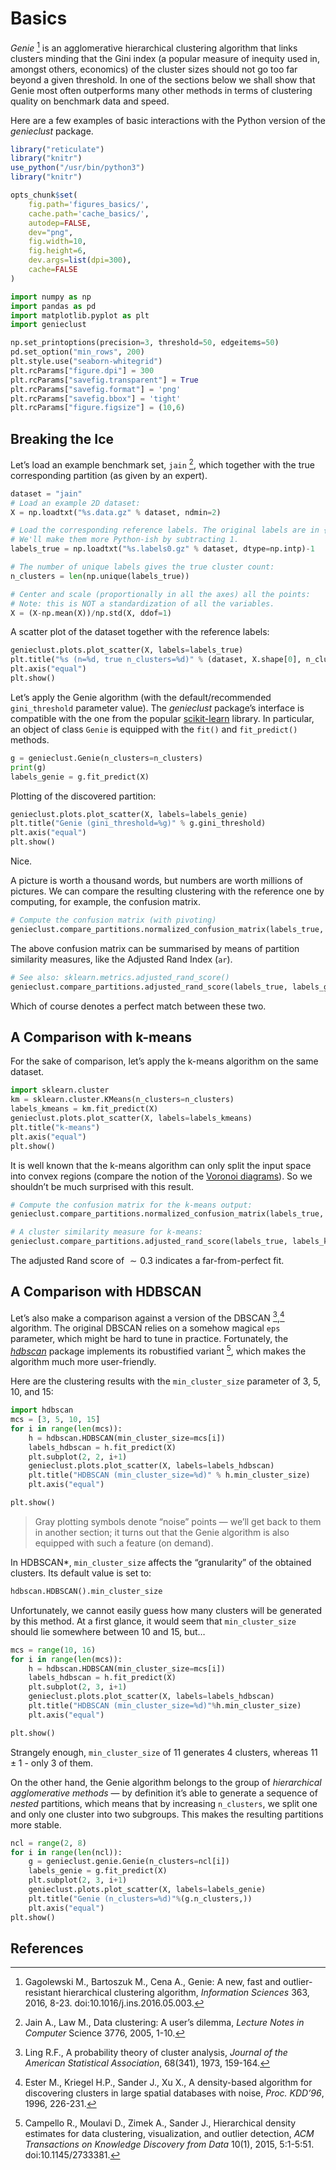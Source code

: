 # Basics

*Genie* [^1] is an agglomerative hierarchical clustering
algorithm that links clusters minding that
the Gini index (a popular measure of inequity used in, amongst others,
economics) of the cluster sizes should not go too far beyond a given threshold.
In one of the sections below we shall show
that Genie most often outperforms many other methods
in terms of clustering quality on benchmark data and speed.

Here are a few examples of basic interactions with the Python version
of the *genieclust* package.



```r
library("reticulate")
library("knitr")
use_python("/usr/bin/python3")
library("knitr")

opts_chunk$set(
    fig.path='figures_basics/',
    cache.path='cache_basics/',
    autodep=FALSE,
    dev="png",
    fig.width=10,
    fig.height=6,
    dev.args=list(dpi=300),
    cache=FALSE
)
```


```python
import numpy as np
import pandas as pd
import matplotlib.pyplot as plt
import genieclust
```

```python
np.set_printoptions(precision=3, threshold=50, edgeitems=50)
pd.set_option("min_rows", 200)
plt.style.use("seaborn-whitegrid")
plt.rcParams["figure.dpi"] = 300
plt.rcParams["savefig.transparent"] = True
plt.rcParams["savefig.format"] = 'png'
plt.rcParams["savefig.bbox"] = 'tight'
plt.rcParams["figure.figsize"] = (10,6)
```


## Breaking the Ice

Let's load an example benchmark set, `jain` [^2], which  together with the true
corresponding partition (as given by an expert).

```python
dataset = "jain"
# Load an example 2D dataset:
X = np.loadtxt("%s.data.gz" % dataset, ndmin=2)

# Load the corresponding reference labels. The original labels are in {1,2,..,k}.
# We'll make them more Python-ish by subtracting 1.
labels_true = np.loadtxt("%s.labels0.gz" % dataset, dtype=np.intp)-1

# The number of unique labels gives the true cluster count:
n_clusters = len(np.unique(labels_true))

# Center and scale (proportionally in all the axes) all the points:
# Note: this is NOT a standardization of all the variables.
X = (X-np.mean(X))/np.std(X, ddof=1)
```


A scatter plot of the dataset together with the reference labels:

```python
genieclust.plots.plot_scatter(X, labels=labels_true)
plt.title("%s (n=%d, true n_clusters=%d)" % (dataset, X.shape[0], n_clusters))
plt.axis("equal")
plt.show()
```

Let's apply the Genie algorithm (with the default/recommended
`gini_threshold` parameter value). The *genieclust* package's interface
is compatible with the one from the popular
[scikit-learn](https://scikit-learn.org/) library.
In particular, an object of class `Genie` is equipped with the
`fit()` and `fit_predict()` methods.



```python
g = genieclust.Genie(n_clusters=n_clusters)
print(g)
labels_genie = g.fit_predict(X)
```

Plotting of the discovered partition:

```python
genieclust.plots.plot_scatter(X, labels=labels_genie)
plt.title("Genie (gini_threshold=%g)" % g.gini_threshold)
plt.axis("equal")
plt.show()
```

Nice.

A picture is worth a thousand words, but numbers are worth
millions of pictures. We can compare the resulting clustering with the reference
one by computing, for example, the confusion matrix.


```python
# Compute the confusion matrix (with pivoting)
genieclust.compare_partitions.normalized_confusion_matrix(labels_true, labels_genie)
```

The above confusion matrix can be summarised by means of partition
similarity measures, like the Adjusted Rand Index (`ar`).

```python
# See also: sklearn.metrics.adjusted_rand_score()
genieclust.compare_partitions.adjusted_rand_score(labels_true, labels_genie)
```

Which of course denotes a perfect match between these two.



## A Comparison with k-means

For the sake of comparison, let's apply the k-means algorithm on the same dataset.


```python
import sklearn.cluster
km = sklearn.cluster.KMeans(n_clusters=n_clusters)
labels_kmeans = km.fit_predict(X)
genieclust.plots.plot_scatter(X, labels=labels_kmeans)
plt.title("k-means")
plt.axis("equal")
plt.show()
```

It is well known that the k-means algorithm can only split the input space into
convex regions (compare the notion of the [Voronoi diagrams](https://en.wikipedia.org/wiki/Voronoi_diagram)).
So we shouldn't be much surprised with this result.

```python
# Compute the confusion matrix for the k-means output:
genieclust.compare_partitions.normalized_confusion_matrix(labels_true, labels_kmeans)
```

```python
# A cluster similarity measure for k-means:
genieclust.compare_partitions.adjusted_rand_score(labels_true, labels_kmeans)
```

The adjusted Rand score of $\sim 0.3$ indicates a far-from-perfect fit.




## A Comparison with HDBSCAN

Let's also make a comparison against a version of the DBSCAN [^4],[^5]
algorithm. The original DBSCAN relies on a somehow magical `eps` parameter,
which might be hard to tune in practice. Fortunately,
the [*hdbscan*](https://github.com/scikit-learn-contrib/hdbscan) package
implements its robustified variant [^3], which makes the algorithm much
more user-friendly.


Here are the clustering results with the `min_cluster_size` parameter
of 3, 5, 10, and 15:

```python
import hdbscan
mcs = [3, 5, 10, 15]
for i in range(len(mcs)):
    h = hdbscan.HDBSCAN(min_cluster_size=mcs[i])
    labels_hdbscan = h.fit_predict(X)
    plt.subplot(2, 2, i+1)
    genieclust.plots.plot_scatter(X, labels=labels_hdbscan)
    plt.title("HDBSCAN (min_cluster_size=%d)" % h.min_cluster_size)
    plt.axis("equal")

plt.show()
```

> Gray plotting symbols denote "noise" points — we'll get back to them
in another section; it turns out that the Genie algorithm is also equipped
with such a feature (on demand).




In HDBSCAN\*,  `min_cluster_size` affects the "granularity"
of the obtained clusters. Its default value is set to:

```python
hdbscan.HDBSCAN().min_cluster_size
```

Unfortunately, we cannot easily guess how many clusters will be generated
by this method. At a first glance, it would seem that `min_cluster_size`
should lie somewhere between 10 and 15, but...

```python
mcs = range(10, 16)
for i in range(len(mcs)):
    h = hdbscan.HDBSCAN(min_cluster_size=mcs[i])
    labels_hdbscan = h.fit_predict(X)
    plt.subplot(2, 3, i+1)
    genieclust.plots.plot_scatter(X, labels=labels_hdbscan)
    plt.title("HDBSCAN (min_cluster_size=%d)"%h.min_cluster_size)
    plt.axis("equal")

plt.show()
```

Strangely enough, `min_cluster_size` of $11$ generates 4 clusters,
whereas $11\pm 1$ - only 3 of them.

On the other hand, the Genie algorithm belongs
to the group of *hierarchical agglomerative methods* — by definition
it's able to generate
a sequence of *nested* partitions, which means that by
increasing `n_clusters`, we split one and only one cluster
into two subgroups.
This makes the resulting partitions more stable.

```python
ncl = range(2, 8)
for i in range(len(ncl)):
    g = genieclust.genie.Genie(n_clusters=ncl[i])
    labels_genie = g.fit_predict(X)
    plt.subplot(2, 3, i+1)
    genieclust.plots.plot_scatter(X, labels=labels_genie)
    plt.title("Genie (n_clusters=%d)"%(g.n_clusters,))
    plt.axis("equal")
plt.show()
```





References
----------

[^1]: Gagolewski M., Bartoszuk M., Cena A.,  Genie: A new, fast and
outlier-resistant hierarchical clustering algorithm,
*Information Sciences* 363, 2016, 8-23. doi:10.1016/j.ins.2016.05.003.

[^2]: Jain A., Law M., Data clustering: A user's dilemma,
*Lecture Notes in Computer* Science 3776, 2005, 1-10.

[^3]: Campello R., Moulavi D., Zimek A., Sander J.,
Hierarchical density estimates for data clustering, visualization,
and outlier detection,
*ACM Transactions on Knowledge Discovery from Data* 10(1), 2015, 5:1-5:51.
doi:10.1145/2733381.

[^4]: Ling R.F., A probability theory of cluster analysis,
*Journal of the American Statistical Association*, 68(341), 1973, 159-164.

[^5]: Ester M., Kriegel H.P., Sander J., Xu X., A density-based
algorithm for discovering clusters in large spatial databases with noise,
*Proc. KDD'96*, 1996, 226-231.

